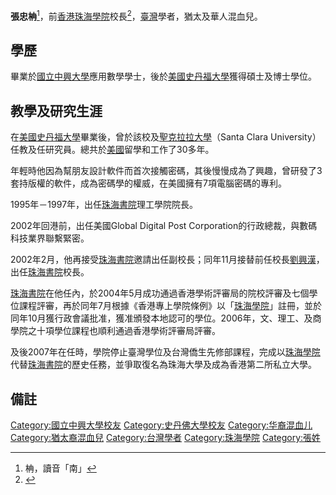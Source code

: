 '''張忠柟'''<ref group="注" name="a">柟，讀音「南」</ref>，前[[香港|香港]][[珠海學院|珠海學院]]校長<REF>
{{Cite web |url=http://hk.on.cc/hk/bkn/cnt/news/20180621/bkn-20180621204039555-0621_00822_001.html |title=張忠柟本月退休　李焯芬任珠海學院臨時校長 |access-date=2018-09-30 |archive-date=2019-12-02 |archive-url=https://web.archive.org/web/20191202051533/https://hk.on.cc/hk/bkn/cnt/news/20180621/bkn-20180621204039555-0621_00822_001.html |dead-url=no }}
</REF>，[[臺灣|臺灣]]學者，猶太及華人混血兒。

==學歷==
畢業於[[國立中興大學|國立中興大學]]應用數學學士，後於[[美國|美國]][[史丹福大學|史丹福大學]]獲得碩士及博士學位。

==教學及研究生涯==
在[[美國|美國]][[史丹福大學|史丹福大學]]畢業後，曾於該校及[[聖克拉拉大學|聖克拉拉大學]]（Santa Clara University）任教及任研究員。總共於[[美國|美國]]留學和工作了30多年。

年輕時他因為幫朋友設計軟件而首次接觸密碼，其後慢慢成為了興趣，曾研發了3套持版權的軟件，成為密碼學的權威，在美國擁有7項電腦密碼的專利。

1995年－1997年，出任[[珠海書院|珠海書院]]理工學院院長。

2002年回港前，出任美國Global Digital Post Corporation的行政總裁，與數碼科技業界聯繫緊密。

2002年2月，他再接受[[珠海書院|珠海書院]]邀請出任副校長；同年11月接替前任校長[[劉興漢|劉興漢]]，出任[[珠海書院|珠海書院]]校長。

[[珠海書院|珠海書院]]在他任內，於2004年5月成功通過香港學術評審局的院校評審及七個學位課程評審，再於同年7月根據《香港專上學院條例》以「[[珠海學院|珠海學院]]」註冊，並於同年10月獲行政會議批准，獲准頒發本地認可的學位。2006年，文、理工、及商學院之十項學位課程也順利通過香港學術評審局評審。

及後2007年在任時，學院停止臺灣學位及台灣僑生先修部課程，完成以[[珠海學院|珠海學院]]代替[[珠海書院|珠海書院]]的歷史任務，並爭取復名為珠海大學及成為香港第二所私立大學。

==備註==
<div style="font-size:small" class="references-2column">
<references group="注"/>
</div>

{{DEFAULTSORT:Cheung}}

[[Category:國立中興大學校友|Category:國立中興大學校友]]
[[Category:史丹佛大學校友|Category:史丹佛大學校友]]
[[Category:华裔混血儿|Category:华裔混血儿]]
[[Category:猶太裔混血兒|Category:猶太裔混血兒]]
[[Category:台灣學者|Category:台灣學者]]
[[Category:珠海學院|Category:珠海學院]]
[[Category:張姓|Category:張姓]]